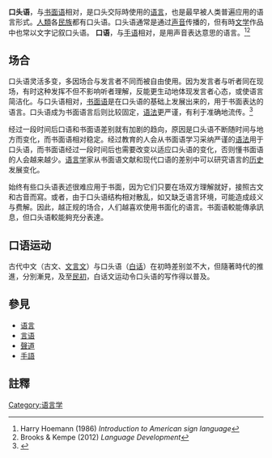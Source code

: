 {{Expert needed|time=2020-11-15T11:55:02+00:00}}
{{TotallyDisputed|time=2015-07-12T09:13:22+00:00}}
'''口头语'''，与[[书面语|书面语]]相对，是口头交际時使用的[[语言|语言]]，也是最早被人类普遍应用的语言形式。[[人類|人類]]各[[民族|民族]]都有口头语。口头语通常是通过[[声音|声音]]传播的，但有時[[文学|文学]]作品中也常以文字记叙口头语。 '''口语'''，与[[手语|手语]]相对，是用声音表达意思的语言。<ref>Harry Hoemann (1986) ''Introduction to American sign language''</ref><ref>Brooks & Kempe (2012) ''Language Development''</ref>

== 场合 ==
口头语灵活多变，多因场合与发言者不同而被自由使用。因为发言者与听者同在现场，有时这种发挥不但不影响听者理解，反能更生动地体现发言者心态，或使语言简洁化。与口头语相对，[[书面语|书面语]]是在口头语的基础上发展出来的，用于书面表达的语言。口头语成为书面语言后则比较固定，[[语法|语法]]更严谨，有利于准确地流传。<ref>{{cite book|last=Tannen|first=Deborah|title=Spoken and written language: exploring orality and literacy|year=1982|publisher=ABLEX Pub. Corp.|location=Norwood, N.J.}}</ref>

经过一段时间后口语和书面语差别就有加剧的趋向，原因是口头语不断随时间与地方而变化，而书面语相对稳定。经过教育的人会从书面语学习采纳严谨的[[语法|语法]]用于口头语，而书面语经过一段时间后也需要改变以适应口头语的变化，否则懂书面语的人会越来越少。[[语言学|语言学]]家从书面语文献和现代口语的差别中可以研究语言的[[历史|历史]]发展变化。

始终有些口头语表述很难应用于书面，因为它们只要在场双方理解就好，接照古文和古音而寫。或者，由于口头语结构相对散乱，如又缺乏语言环境，可能造成歧义与费解。因此，越正规的场合，人们越喜欢使用书面化的语言。书面语較能傳承訊息，但口头语較能夠充分表達。

== 口语运动 ==
{{see also|新文學運動}}
古代中文（古文、[[文言文|文言文]]）与口头语（[[白话|白话]]）在初時差别並不大{{来源请求}}，但隨著時代的推進，分別漸見，及至[[民初|民初]]，白话文运动令口头语的写作得以普及。

==參見==
{{wiktionary}}
{{wiktionary|口语}}
*[[语言|语言]]
*[[言语|言语]]
*[[聲道|聲道]]
*[[手語|手語]]

==註釋==
{{reflist}}

[[Category:语言学|Category:语言学]]

<!--[[en:Colloquialism|en:Colloquialism]]-->